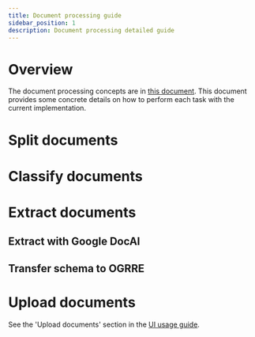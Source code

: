 ```yaml
---
title: Document processing guide
sidebar_position: 1
description: Document processing detailed guide
---
```


# Overview

The document processing concepts are in [this document](../concepts/docai.mdx).
This document provides some concrete details on how to perform each task with the current implementation.

# Split documents

# Classify documents

# Extract documents

## Extract with Google DocAI

## Transfer schema to OGRRE

# Upload documents

See  the 'Upload documents' section in the [UI usage guide](ui.mdx).
